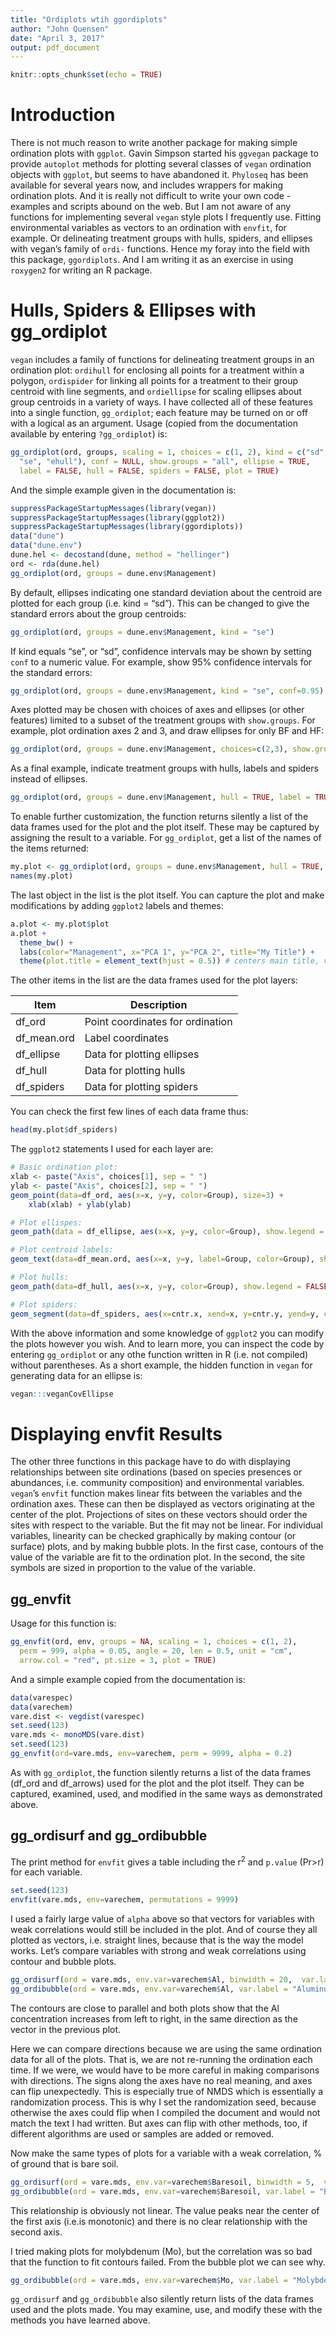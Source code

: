 ```yaml
---
title: "Ordiplots wtih ggordiplots"
author: "John Quensen"
date: "April 3, 2017"
output: pdf_document
---
```


```r
knitr::opts_chunk$set(echo = TRUE)
```

# Introduction

There is not much reason to write another package for making simple ordination plots with `ggplot`. Gavin Simpson started his `ggvegan` package to provide `autoplot` methods for plotting several classes of `vegan` ordination objects with `ggplot`, but seems to have abandoned it. `Phyloseq` has been available for several years now, and includes wrappers for making ordination plots. And it is really not difficult to write your own code - examples and scripts abound on the web. But I am not aware of any functions for implementing several `vegan` style plots I frequently use. Fitting environmental variables as vectors to an ordination with `envfit`, for example. Or delineating treatment groups with hulls, spiders, and ellipses with vegan's family of `ordi-` functions. Hence my foray into the field with this package, `ggordiplots`. And I am writing it as an exercise in using `roxygen2` for writing an R package.  

# Hulls, Spiders & Ellipses with gg_ordiplot  

`vegan` includes a family of functions for delineating treatment groups in an ordination plot: `ordihull` for enclosing all points for a treatment within a polygon, `ordispider` for linking all points for a treatment to their group centroid with line segments, and `ordiellipse` for scaling ellipses about group centroids in a variety of ways. I have collected all of these features into a single function, `gg_ordiplot`; each feature may be turned on or off with a logical as an argument. Usage (copied from the documentation available by entering `?gg_ordiplot`) is:  

```r
gg_ordiplot(ord, groups, scaling = 1, choices = c(1, 2), kind = c("sd",
  "se", "ehull"), conf = NULL, show.groups = "all", ellipse = TRUE,
  label = FALSE, hull = FALSE, spiders = FALSE, plot = TRUE)
```

And the simple example given in the documentation is:  

```r
suppressPackageStartupMessages(library(vegan))
suppressPackageStartupMessages(library(ggplot2))
suppressPackageStartupMessages(library(ggordiplots))
data("dune")
data("dune.env")
dune.hel <- decostand(dune, method = "hellinger")
ord <- rda(dune.hel)
gg_ordiplot(ord, groups = dune.env$Management)
```

By default, ellipses indicating one standard deviation about the centroid are plotted for each group (i.e. kind = "sd"). This can be changed to give the standard errors about the group centroids:  

```r
gg_ordiplot(ord, groups = dune.env$Management, kind = "se")
```

If kind equals "se", or "sd", confidence intervals may be shown by setting `conf` to a numeric value. For example, show 95% confidence intervals for the standard errors:  

```r
gg_ordiplot(ord, groups = dune.env$Management, kind = "se", conf=0.95)
```

Axes plotted may be chosen with choices of axes and ellipses (or other features) limited to a subset of the treatment groups with `show.groups`. For example, plot ordination axes 2 and 3, and draw ellipses for only BF and HF:  

```r
gg_ordiplot(ord, groups = dune.env$Management, choices=c(2,3), show.groups = c("BF", "HF"),  kind = "se", conf=0.95)
```

As a final example, indicate treatment groups with hulls, labels and spiders instead of ellipses.    

```r
gg_ordiplot(ord, groups = dune.env$Management, hull = TRUE, label = TRUE, spiders = TRUE, ellipse = FALSE, plot = TRUE)
```

To enable further customization, the function returns silently a list of the data frames used for the plot and the plot itself. These may be captured by assigning the result to a variable. For `gg_ordiplot`, get a list of the names of the items returned: 

```r
my.plot <- gg_ordiplot(ord, groups = dune.env$Management, hull = TRUE, spiders = TRUE, ellipse = FALSE, plot = FALSE)
names(my.plot)
```

The last object in the list is the plot itself. You can capture the plot and make modifications by adding `ggplot2` labels and themes:  

```r
a.plot <- my.plot$plot
a.plot + 
  theme_bw() +
  labs(color="Management", x="PCA 1", y="PCA 2", title="My Title") +
  theme(plot.title = element_text(hjust = 0.5)) # centers main title, version 2.2
```

The other items in the list are the data frames used for the plot layers:  

Item | Description
-----|------
df_ord | Point coordinates for ordination
df_mean.ord | Label coordinates
df_ellipse | Data for plotting ellipses
df_hull | Data for plotting hulls
df_spiders | Data for plotting spiders

You can check the first few lines of each data frame thus:   

```r
head(my.plot$df_spiders)
```

The `ggplot2` statements I used for each layer are:   

```r
# Basic ordination plot:
xlab <- paste("Axis", choices[1], sep = " ")
ylab <- paste("Axis", choices[2], sep = " ")
geom_point(data=df_ord, aes(x=x, y=y, color=Group), size=3) +
    xlab(xlab) + ylab(ylab)

# Plot ellispes:
geom_path(data = df_ellipse, aes(x=x, y=y, color=Group), show.legend = FALSE)

# Plot centroid labels:
geom_text(data=df_mean.ord, aes(x=x, y=y, label=Group, color=Group), show.legend = FALSE)

# Plot hulls:
geom_path(data=df_hull, aes(x=x, y=y, color=Group), show.legend = FALSE)

# Plot spiders:
geom_segment(data=df_spiders, aes(x=cntr.x, xend=x, y=cntr.y, yend=y, color=Group), show.legend = FALSE)

```

With the above information and some knowledge of `ggplot2` you can modify the plots however you wish. And to learn more, you can inspect the code by entering `gg_ordiplot` or any othe function written in R (i.e. not compiled) without parentheses. As a short example, the hidden function in `vegan` for generating data for an ellipse is:  

```r
vegan:::veganCovEllipse
```


# Displaying envfit Results

The other three functions in this package have to do with displaying relationships between site ordinations (based on species presences or abundances, i.e. community composition) and environmental variables. `vegan`'s `envfit` function makes linear fits between the variables and the ordination axes. These can then be displayed as vectors originating at the center of the plot. Projections of sites on these vectors should order the sites with respect to the variable. But the fit may not be linear. For individual variables, linearity can be checked graphically by making contour (or surface) plots, and by making bubble plots. In the first case, contours of the value of the variable are fit to the ordination plot. In the second, the site symbols are sized in proportion to the value of the variable.  

## gg_envfit

Usage for this function is:  

```r
gg_envfit(ord, env, groups = NA, scaling = 1, choices = c(1, 2),
  perm = 999, alpha = 0.05, angle = 20, len = 0.5, unit = "cm",
  arrow.col = "red", pt.size = 3, plot = TRUE)
```

And a simple example copied from the documentation is:  

```r
data(varespec)
data(varechem)
vare.dist <- vegdist(varespec)
set.seed(123)
vare.mds <- monoMDS(vare.dist)
set.seed(123)
gg_envfit(ord=vare.mds, env=varechem, perm = 9999, alpha = 0.2)
```

As with `gg_ordiplot`, the function silently returns a list of the data frames (df_ord and df_arrows) used for the plot and the plot itself. They can be captured, examined, used, and modified in the same ways as demonstrated above.  

## gg_ordisurf and gg_ordibubble

The print method for `envfit` gives a table including the r^2^ and `p.value` (Pr>r) for each variable.  

```r
set.seed(123)
envfit(vare.mds, env=varechem, permutations = 9999)
```

I used a fairly large value of `alpha` above so that vectors for variables with weak correlations would still be included in the plot. And of course they all plotted as vectors, i.e. straight lines, because that is the way the model works. Let's compare variables with strong and weak correlations using contour and bubble plots.  

```r
gg_ordisurf(ord = vare.mds, env.var=varechem$Al, binwidth = 20,  var.label = "Aluminum")
gg_ordibubble(ord = vare.mds, env.var=varechem$Al, var.label = "Aluminum")
```

The contours are close to parallel and both plots show that the Al concentration increases from left to right, in the same direction as the vector in the previous plot.  

Here we can compare directions because we are using the same ordination data for all of the plots. That is, we are not re-running the ordination each time. If we were, we would have to be more careful in making comparisons with directions. The signs along the axes have no real meaning, and axes can flip unexpectedly. This is especially true of NMDS which is essentially a randomization process. This is why I set the randomization seed, because otherwise the axes could flip when I compiled the document and would not match the text I had written. But axes can flip with other methods, too, if different algorithms are used or samples are added or removed.   

Now make the same types of plots for a variable with a weak correlation, % of ground that is bare soil.

```r
gg_ordisurf(ord = vare.mds, env.var=varechem$Baresoil, binwidth = 5,  var.label = "Bare Soil")
gg_ordibubble(ord = vare.mds, env.var=varechem$Baresoil, var.label = "Bare Soil")
```

This relationship is obviously not linear. The value peaks near the center of the first axis (i.e.is monotonic) and there is no clear relationship with the second axis. 

I tried making plots for molybdenum (Mo), but the correlation was so bad that the function to fit contours failed. From the bubble plot we can see why.  

```r
gg_ordibubble(ord = vare.mds, env.var=varechem$Mo, var.label = "Molybdenum")
```

`gg_ordisurf` and `gg_ordibubble` also silently return lists of the data frames used and the plots made. You may examine, use, and modify these with the methods you have learned above.

